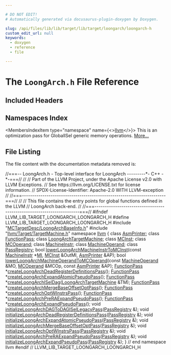 ```yaml
---

# DO NOT EDIT!
# Automatically generated via docusaurus-plugin-doxygen by Doxygen.

slug: /api/files/lib/lib/target/lib/target/loongarch/loongarch-h
custom_edit_url: null
keywords:
  - doxygen
  - reference
  - file

---
```





# The `LoongArch.h` File Reference

<DoxygenPage pluginConfig={pluginConfig}>



## Included Headers

<IncludesList>
<IncludesListItem
  filePath="MCTargetDesc/LoongArchBaseInfo.h"
  permalink="/docs/api/files/lib/lib/target/lib/target/loongarch/lib/target/loongarch/mctargetdesc/loongarchbaseinfo-h"
  isLocal="true" />
<IncludesListItem
  filePath="llvm/Target/TargetMachine.h"
  permalink="/docs/api/files/include/include/llvm/include/llvm/target/targetmachine-h"
  isLocal="true" />
</IncludesList>

## Namespaces Index

<MembersIndex>

<MembersIndexItem
  type="namespace"
  name={<><a href="/docs/api/namespaces/llvm">llvm</a></>}>
This is an optimization pass for GlobalISel generic memory operations. <a href="/docs/api/namespaces/llvm/#details">More...</a>
</MembersIndexItem>

</MembersIndex>


## File Listing

The file content with the documentation metadata removed is:

<ProgramListing>

<Link id="l00001" /><CodeLine lineNumber="1"><Highlight kind="comment">//===-- LoongArch.h - Top-level interface for LoongArch ---------&#42;- C++ -&#42;-===//</Highlight><Highlight kind="normal"></Highlight></CodeLine>
<Link id="l00002" /><CodeLine lineNumber="2"><Highlight kind="normal"></Highlight><Highlight kind="comment">//</Highlight><Highlight kind="normal"></Highlight></CodeLine>
<Link id="l00003" /><CodeLine lineNumber="3"><Highlight kind="normal"></Highlight><Highlight kind="comment">// Part of the LLVM Project, under the Apache License v2.0 with LLVM Exceptions.</Highlight><Highlight kind="normal"></Highlight></CodeLine>
<Link id="l00004" /><CodeLine lineNumber="4"><Highlight kind="normal"></Highlight><Highlight kind="comment">// See https://llvm.org/LICENSE.txt for license information.</Highlight><Highlight kind="normal"></Highlight></CodeLine>
<Link id="l00005" /><CodeLine lineNumber="5"><Highlight kind="normal"></Highlight><Highlight kind="comment">// SPDX-License-Identifier: Apache-2.0 WITH LLVM-exception</Highlight><Highlight kind="normal"></Highlight></CodeLine>
<Link id="l00006" /><CodeLine lineNumber="6"><Highlight kind="normal"></Highlight><Highlight kind="comment">//</Highlight><Highlight kind="normal"></Highlight></CodeLine>
<Link id="l00007" /><CodeLine lineNumber="7"><Highlight kind="normal"></Highlight><Highlight kind="comment">//===----------------------------------------------------------------------===//</Highlight><Highlight kind="normal"></Highlight></CodeLine>
<Link id="l00008" /><CodeLine lineNumber="8"><Highlight kind="normal"></Highlight><Highlight kind="comment">//</Highlight><Highlight kind="normal"></Highlight></CodeLine>
<Link id="l00009" /><CodeLine lineNumber="9"><Highlight kind="normal"></Highlight><Highlight kind="comment">// This file contains the entry points for global functions defined in the LLVM</Highlight><Highlight kind="normal"></Highlight></CodeLine>
<Link id="l00010" /><CodeLine lineNumber="10"><Highlight kind="normal"></Highlight><Highlight kind="comment">// LoongArch back-end.</Highlight><Highlight kind="normal"></Highlight></CodeLine>
<Link id="l00011" /><CodeLine lineNumber="11"><Highlight kind="normal"></Highlight><Highlight kind="comment">//</Highlight><Highlight kind="normal"></Highlight></CodeLine>
<Link id="l00012" /><CodeLine lineNumber="12"><Highlight kind="normal"></Highlight><Highlight kind="comment">//===----------------------------------------------------------------------===//</Highlight><Highlight kind="normal"></Highlight></CodeLine>
<Link id="l00013" /><CodeLine lineNumber="13"><Highlight kind="normal"></Highlight></CodeLine>
<Link id="l00014" /><CodeLine lineNumber="14"><Highlight kind="normal"></Highlight><Highlight kind="preprocessor">#ifndef LLVM&#95;LIB&#95;TARGET&#95;LOONGARCH&#95;LOONGARCH&#95;H</Highlight><Highlight kind="normal"></Highlight></CodeLine>
<Link id="l00015" /><CodeLine lineNumber="15"><Highlight kind="normal"></Highlight><Highlight kind="preprocessor">#define LLVM&#95;LIB&#95;TARGET&#95;LOONGARCH&#95;LOONGARCH&#95;H</Highlight><Highlight kind="normal"></Highlight></CodeLine>
<Link id="l00016" /><CodeLine lineNumber="16"><Highlight kind="normal"></Highlight></CodeLine>
<Link id="l00017" /><CodeLine lineNumber="17"><Highlight kind="normal"></Highlight><Highlight kind="preprocessor">#include &quot;<a href="/docs/api/files/lib/lib/target/lib/target/loongarch/lib/target/loongarch/mctargetdesc/loongarchbaseinfo-h">MCTargetDesc/LoongArchBaseInfo.h</a>&quot;</Highlight><Highlight kind="normal"></Highlight></CodeLine>
<Link id="l00018" /><CodeLine lineNumber="18"><Highlight kind="normal"></Highlight><Highlight kind="preprocessor">#include &quot;<a href="/docs/api/files/include/include/llvm/include/llvm/target/targetmachine-h">llvm/Target/TargetMachine.h</a>&quot;</Highlight><Highlight kind="normal"></Highlight></CodeLine>
<Link id="l00019" /><CodeLine lineNumber="19"><Highlight kind="normal"></Highlight></CodeLine>
<Link id="l00020" /><CodeLine lineNumber="20"><Highlight kind="normal"></Highlight><Highlight kind="keyword">namespace </Highlight><Highlight kind="normal"><a href="/docs/api/namespaces/llvm">llvm</a> &#123;</Highlight></CodeLine>
<Link id="l00021" /><CodeLine lineNumber="21"><Highlight kind="normal"></Highlight><Highlight kind="keyword">class </Highlight><Highlight kind="normal"><a href="/docs/api/classes/llvm/asmprinter">AsmPrinter</a>;</Highlight></CodeLine>
<Link id="l00022" /><CodeLine lineNumber="22"><Highlight kind="normal"></Highlight><Highlight kind="keyword">class </Highlight><Highlight kind="normal"><a href="/docs/api/classes/llvm/functionpass">FunctionPass</a>;</Highlight></CodeLine>
<Link id="l00023" /><CodeLine lineNumber="23"><Highlight kind="normal"></Highlight><Highlight kind="keyword">class </Highlight><Highlight kind="normal"><a href="/docs/api/classes/llvm/loongarchtargetmachine">LoongArchTargetMachine</a>;</Highlight></CodeLine>
<Link id="l00024" /><CodeLine lineNumber="24"><Highlight kind="normal"></Highlight><Highlight kind="keyword">class </Highlight><Highlight kind="normal"><a href="/docs/api/classes/llvm/mcinst">MCInst</a>;</Highlight></CodeLine>
<Link id="l00025" /><CodeLine lineNumber="25"><Highlight kind="normal"></Highlight><Highlight kind="keyword">class </Highlight><Highlight kind="normal"><a href="/docs/api/classes/llvm/mcoperand">MCOperand</a>;</Highlight></CodeLine>
<Link id="l00026" /><CodeLine lineNumber="26"><Highlight kind="normal"></Highlight><Highlight kind="keyword">class </Highlight><Highlight kind="normal"><a href="/docs/api/classes/llvm/machineinstr">MachineInstr</a>;</Highlight></CodeLine>
<Link id="l00027" /><CodeLine lineNumber="27"><Highlight kind="normal"></Highlight><Highlight kind="keyword">class </Highlight><Highlight kind="normal"><a href="/docs/api/classes/llvm/machineoperand">MachineOperand</a>;</Highlight></CodeLine>
<Link id="l00028" /><CodeLine lineNumber="28"><Highlight kind="normal"></Highlight><Highlight kind="keyword">class </Highlight><Highlight kind="normal"><a href="/docs/api/classes/llvm/passregistry">PassRegistry</a>;</Highlight></CodeLine>
<Link id="l00029" /><CodeLine lineNumber="29"><Highlight kind="normal"></Highlight></CodeLine>
<Link id="l00030" /><CodeLine lineNumber="30"><Highlight kind="normal"></Highlight><Highlight kind="keywordtype">bool</Highlight><Highlight kind="normal"> <a href="/docs/api/namespaces/llvm/#a270b87ff1685fe3629f8ad9ed69d7101">lowerLoongArchMachineInstrToMCInst</a>(</Highlight><Highlight kind="keyword">const</Highlight><Highlight kind="normal"> <a href="/docs/api/classes/llvm/machineinstr">MachineInstr</a> &#42;<a href="/docs/api/files/lib/lib/codegen/lib/codegen/globalisel/irtranslator-cpp/#abe44dfdea65b4f7e11e0a608ab708b76">MI</a>, <a href="/docs/api/classes/llvm/mcinst">MCInst</a> &amp;OutMI,</Highlight></CodeLine>
<Link id="l00031" /><CodeLine lineNumber="31"><Highlight kind="normal">                                        <a href="/docs/api/classes/llvm/asmprinter">AsmPrinter</a> &amp;AP);</Highlight></CodeLine>
<Link id="l00032" /><CodeLine lineNumber="32"><Highlight kind="normal"></Highlight><Highlight kind="keywordtype">bool</Highlight><Highlight kind="normal"> <a href="/docs/api/namespaces/llvm/#a2e1cb40177ee7bfd4c57389946f5117f">lowerLoongArchMachineOperandToMCOperand</a>(</Highlight><Highlight kind="keyword">const</Highlight><Highlight kind="normal"> <a href="/docs/api/classes/llvm/machineoperand">MachineOperand</a> &amp;MO,</Highlight></CodeLine>
<Link id="l00033" /><CodeLine lineNumber="33"><Highlight kind="normal">                                             <a href="/docs/api/classes/llvm/mcoperand">MCOperand</a> &amp;MCOp,</Highlight></CodeLine>
<Link id="l00034" /><CodeLine lineNumber="34"><Highlight kind="normal">                                             </Highlight><Highlight kind="keyword">const</Highlight><Highlight kind="normal"> <a href="/docs/api/classes/llvm/asmprinter">AsmPrinter</a> &amp;AP);</Highlight></CodeLine>
<Link id="l00035" /><CodeLine lineNumber="35"><Highlight kind="normal"></Highlight></CodeLine>
<Link id="l00036" /><CodeLine lineNumber="36" lineLink="/docs/api/namespaces/llvm/#a14bbf87b57b9ab989beebd2f4921a45b"><Highlight kind="normal"><a href="/docs/api/classes/llvm/functionpass">FunctionPass</a> &#42;<a href="/docs/api/namespaces/llvm/#a14bbf87b57b9ab989beebd2f4921a45b">createLoongArchDeadRegisterDefinitionsPass</a>();</Highlight></CodeLine>
<Link id="l00037" /><CodeLine lineNumber="37" lineLink="/docs/api/namespaces/llvm/#a077940e3e1e5a3d29ea3ccd280b16c7c"><Highlight kind="normal"><a href="/docs/api/classes/llvm/functionpass">FunctionPass</a> &#42;<a href="/docs/api/namespaces/llvm/#a077940e3e1e5a3d29ea3ccd280b16c7c">createLoongArchExpandAtomicPseudoPass</a>();</Highlight></CodeLine>
<Link id="l00038" /><CodeLine lineNumber="38"><Highlight kind="normal"><a href="/docs/api/classes/llvm/functionpass">FunctionPass</a> &#42;<a href="/docs/api/namespaces/llvm/#a46a6e5e1f081f4c9209c3026989f3550">createLoongArchISelDag</a>(<a href="/docs/api/classes/llvm/loongarchtargetmachine">LoongArchTargetMachine</a> &amp;TM);</Highlight></CodeLine>
<Link id="l00039" /><CodeLine lineNumber="39"><Highlight kind="normal"><a href="/docs/api/classes/llvm/functionpass">FunctionPass</a> &#42;<a href="/docs/api/namespaces/llvm/#af0ef260bf6c4dc32102387586030c3c7">createLoongArchMergeBaseOffsetOptPass</a>();</Highlight></CodeLine>
<Link id="l00040" /><CodeLine lineNumber="40" lineLink="/docs/api/namespaces/llvm/#a701c4a4910ada85a723db3347f427332"><Highlight kind="normal"><a href="/docs/api/classes/llvm/functionpass">FunctionPass</a> &#42;<a href="/docs/api/namespaces/llvm/#a701c4a4910ada85a723db3347f427332">createLoongArchOptWInstrsPass</a>();</Highlight></CodeLine>
<Link id="l00041" /><CodeLine lineNumber="41"><Highlight kind="normal"><a href="/docs/api/classes/llvm/functionpass">FunctionPass</a> &#42;<a href="/docs/api/namespaces/llvm/#ab8d50f192faffb01c8794673fff490db">createLoongArchPreRAExpandPseudoPass</a>();</Highlight></CodeLine>
<Link id="l00042" /><CodeLine lineNumber="42"><Highlight kind="normal"><a href="/docs/api/classes/llvm/functionpass">FunctionPass</a> &#42;<a href="/docs/api/namespaces/llvm/#acd84cff4a39c3526773c808a400d42b7">createLoongArchExpandPseudoPass</a>();</Highlight></CodeLine>
<Link id="l00043" /><CodeLine lineNumber="43" lineLink="/docs/api/namespaces/llvm/#a1660f41f273357d09828e3ce3275c7c2"><Highlight kind="normal"></Highlight><Highlight kind="keywordtype">void</Highlight><Highlight kind="normal"> <a href="/docs/api/namespaces/llvm/#a1660f41f273357d09828e3ce3275c7c2">initializeLoongArchDAGToDAGISelLegacyPass</a>(<a href="/docs/api/classes/llvm/passregistry">PassRegistry</a> &amp;);</Highlight></CodeLine>
<Link id="l00044" /><CodeLine lineNumber="44" lineLink="/docs/api/namespaces/llvm/#ae43d13221795e0d337dba3dc0e54086e"><Highlight kind="normal"></Highlight><Highlight kind="keywordtype">void</Highlight><Highlight kind="normal"> <a href="/docs/api/namespaces/llvm/#ae43d13221795e0d337dba3dc0e54086e">initializeLoongArchDeadRegisterDefinitionsPass</a>(<a href="/docs/api/classes/llvm/passregistry">PassRegistry</a> &amp;);</Highlight></CodeLine>
<Link id="l00045" /><CodeLine lineNumber="45" lineLink="/docs/api/namespaces/llvm/#a6cce9be0bcd6ea2d0d46761a2a758585"><Highlight kind="normal"></Highlight><Highlight kind="keywordtype">void</Highlight><Highlight kind="normal"> <a href="/docs/api/namespaces/llvm/#a6cce9be0bcd6ea2d0d46761a2a758585">initializeLoongArchExpandAtomicPseudoPass</a>(<a href="/docs/api/classes/llvm/passregistry">PassRegistry</a> &amp;);</Highlight></CodeLine>
<Link id="l00046" /><CodeLine lineNumber="46" lineLink="/docs/api/namespaces/llvm/#a62ce6005608caca088b18b84f02498b2"><Highlight kind="normal"></Highlight><Highlight kind="keywordtype">void</Highlight><Highlight kind="normal"> <a href="/docs/api/namespaces/llvm/#a62ce6005608caca088b18b84f02498b2">initializeLoongArchMergeBaseOffsetOptPass</a>(<a href="/docs/api/classes/llvm/passregistry">PassRegistry</a> &amp;);</Highlight></CodeLine>
<Link id="l00047" /><CodeLine lineNumber="47" lineLink="/docs/api/namespaces/llvm/#ac244aae7f66fec981bf6fb917f65158f"><Highlight kind="normal"></Highlight><Highlight kind="keywordtype">void</Highlight><Highlight kind="normal"> <a href="/docs/api/namespaces/llvm/#ac244aae7f66fec981bf6fb917f65158f">initializeLoongArchOptWInstrsPass</a>(<a href="/docs/api/classes/llvm/passregistry">PassRegistry</a> &amp;);</Highlight></CodeLine>
<Link id="l00048" /><CodeLine lineNumber="48" lineLink="/docs/api/namespaces/llvm/#a376c148d450bb908b8708266eaa81027"><Highlight kind="normal"></Highlight><Highlight kind="keywordtype">void</Highlight><Highlight kind="normal"> <a href="/docs/api/namespaces/llvm/#a376c148d450bb908b8708266eaa81027">initializeLoongArchPreRAExpandPseudoPass</a>(<a href="/docs/api/classes/llvm/passregistry">PassRegistry</a> &amp;);</Highlight></CodeLine>
<Link id="l00049" /><CodeLine lineNumber="49" lineLink="/docs/api/namespaces/llvm/#a6f9b49857afc217bd0f68e9d41a47102"><Highlight kind="normal"></Highlight><Highlight kind="keywordtype">void</Highlight><Highlight kind="normal"> <a href="/docs/api/namespaces/llvm/#a6f9b49857afc217bd0f68e9d41a47102">initializeLoongArchExpandPseudoPass</a>(<a href="/docs/api/classes/llvm/passregistry">PassRegistry</a> &amp;);</Highlight></CodeLine>
<Link id="l00050" /><CodeLine lineNumber="50"><Highlight kind="normal">&#125; </Highlight><Highlight kind="comment">// end namespace llvm</Highlight><Highlight kind="normal"></Highlight></CodeLine>
<Link id="l00051" /><CodeLine lineNumber="51"><Highlight kind="normal"></Highlight></CodeLine>
<Link id="l00052" /><CodeLine lineNumber="52"><Highlight kind="normal"></Highlight><Highlight kind="preprocessor">#endif </Highlight><Highlight kind="comment">// LLVM&#95;LIB&#95;TARGET&#95;LOONGARCH&#95;LOONGARCH&#95;H</Highlight><Highlight kind="normal"></Highlight></CodeLine>

</ProgramListing>


</DoxygenPage>
